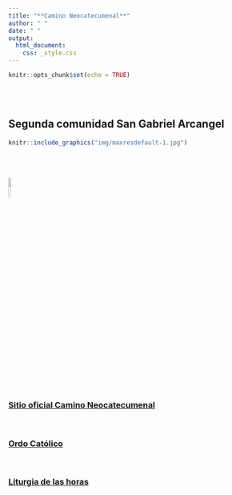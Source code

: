 ```yaml
---
title: "**Camino Neocatecumenal**"
author: " "
date: " "
output: 
  html_document:
    css: _style.css
---
```



```r
knitr::opts_chunk$set(echo = TRUE)
```



</br></br>

## Segunda comunidad San Gabriel Arcangel


```r
knitr::include_graphics("img/maxresdefault-1.jpg")
```

</br></br>


[![](img/resucito.png){width=10%}](https://neocatechumenaleiter.org/cantoral-resucito/)

</br>


### <a href="https://neocatechumenaleiter.org/" target="_blank"><strong>Sitio oficial Camino Neocatecumenal</strong></a>

</br>

### <a href="https://gcatholic.org/calendar/2024/CO-es.htm" target="_blank"><strong>Ordo Católico</strong></a>

</br>

### <a href="https://liturgiadelashoras.github.io/" target="_blank"><strong>Liturgia de las horas</strong></a> 



